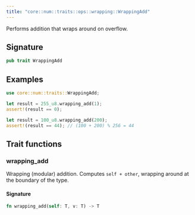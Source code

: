 ```yaml
---
title: "core::num::traits::ops::wrapping::WrappingAdd"
---
```


Performs addition that wraps around on overflow.

## Signature

```rust
pub trait WrappingAdd
```



## Examples

```rust
use core::num::traits::WrappingAdd;

let result = 255_u8.wrapping_add(1);
assert!(result == 0);

let result = 100_u8.wrapping_add(200);
assert!(result == 44); // (100 + 200) % 256 = 44
```


## Trait functions

### wrapping_add



Wrapping (modular) addition. Computes `self + other`, wrapping around at the boundary of the
type.





#### Signature

```rust
fn wrapping_add(self: T, v: T) -> T
```


